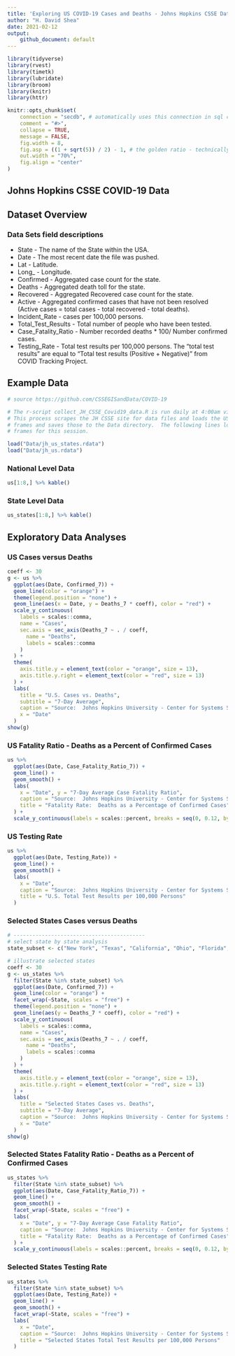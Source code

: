 ```yaml
---
title: 'Exploring US COVID-19 Cases and Deaths - Johns Hopkins CSSE Data Sets'
author: "H. David Shea"
date: 2021-02-12
output:
    github_document: default
---
```


```r
library(tidyverse)
library(rvest)
library(timetk)
library(lubridate)
library(broom)
library(knitr)
library(httr)

knitr::opts_chunk$set(
    connection = "secdb", # automatically uses this connection in sql chunks 
    comment = "#>", 
    collapse = TRUE, 
    message = FALSE,
    fig.width = 8,
    fig.asp = ((1 + sqrt(5)) / 2) - 1, # the golden ratio - technically, the b proportion of a+b when a is 1
    out.width = "70%",
    fig.align = "center"
)
```

## Johns Hopkins CSSE COVID-19 Data

## Dataset Overview

### Data Sets field descriptions

* State - The name of the State within the USA.
* Date - The most recent date the file was pushed.
* Lat - Latitude.
* Long_ - Longitude.
* Confirmed - Aggregated case count for the state.
* Deaths - Aggregated death toll for the state.
* Recovered - Aggregated Recovered case count for the state.
* Active - Aggregated confirmed cases that have not been resolved (Active cases = total cases - total recovered - total deaths).
* Incident_Rate - cases per 100,000 persons.
* Total_Test_Results - Total number of people who have been tested.
* Case_Fatality_Ratio - Number recorded deaths * 100/ Number confirmed cases.
* Testing_Rate - Total test results per 100,000 persons. The "total test results" are equal to "Total test results (Positive + Negative)" from COVID Tracking Project.

## Example Data

```r
# source https://github.com/CSSEGISandData/COVID-19

# The r-script collect_JH_CSSE_Covid19_data.R is run daily at 4:00am via GitActions.  
# This process scrapes the JH CSSE site for data files and loads the US Data into data 
# frames and saves those to the Data directory.  The following lines load those data
# frames for this session.

load("Data/jh_us_states.rdata")
load("Data/jh_us.rdata")
```

### National Level Data

```r
us[1:8,] %>% kable()
```

### State Level Data

```r
us_states[1:8,] %>% kable()
```

## Exploratory Data Analyses

### US Cases versus Deaths

```r
coeff <- 30
g <- us %>%
  ggplot(aes(Date, Confirmed_7)) +
  geom_line(color = "orange") +
  theme(legend.position = "none") +
  geom_line(aes(x = Date, y = Deaths_7 * coeff), color = "red") +
  scale_y_continuous(
    labels = scales::comma,
    name = "Cases",
    sec.axis = sec_axis(Deaths_7 ~ . / coeff,
      name = "Deaths",
      labels = scales::comma
    )
  ) +
  theme(
    axis.title.y = element_text(color = "orange", size = 13),
    axis.title.y.right = element_text(color = "red", size = 13)
  ) +
  labs(
    title = "U.S. Cases vs. Deaths",
    subtitle = "7-Day Average",
    caption = "Source:  Johns Hopkins University - Center for Systems Science and Engineering (CSSE)",
    x = "Date"
  )
show(g)
```

### US Fatality Ratio - Deaths as a Percent of Confirmed Cases

```r
us %>%
  ggplot(aes(Date, Case_Fatality_Ratio_7)) +
  geom_line() +
  geom_smooth() +
  labs(
    x = "Date", y = "7-Day Average Case Fatality Ratio",
    caption = "Source:  Johns Hopkins University - Center for Systems Science and Engineering (CSSE)",
    title = "Fatality Rate:  Deaths as a Percentage of Confirmed Cases"
  ) +
  scale_y_continuous(labels = scales::percent, breaks = seq(0, 0.12, by = .01))
```

### US Testing Rate

```r
us %>%
  ggplot(aes(Date, Testing_Rate)) +
  geom_line() +
  geom_smooth() +
  labs(
    x = "Date",
    caption = "Source:  Johns Hopkins University - Center for Systems Science and Engineering (CSSE)",
    title = "U.S. Total Test Results per 100,000 Persons"
  )
```

### Selected States Cases versus Deaths

```r
# ------------------------------------------
# select state by state analysis
state_subset <- c("New York", "Texas", "California", "Ohio", "Florida", "Massachusetts")

# illustrate selected states
coeff <- 30
g <- us_states %>%
  filter(State %in% state_subset) %>%
  ggplot(aes(Date, Confirmed_7)) +
  geom_line(color = "orange") +
  facet_wrap(~State, scales = "free") +
  theme(legend.position = "none") +
  geom_line(aes(y = Deaths_7 * coeff), color = "red") +
  scale_y_continuous(
    labels = scales::comma,
    name = "Cases",
    sec.axis = sec_axis(Deaths_7 ~ . / coeff,
      name = "Deaths",
      labels = scales::comma
    )
  ) +
  theme(
    axis.title.y = element_text(color = "orange", size = 13),
    axis.title.y.right = element_text(color = "red", size = 13)
  ) +
  labs(
    title = "Selected States Cases vs. Deaths",
    subtitle = "7-Day Average",
    caption = "Source:  Johns Hopkins University - Center for Systems Science and Engineering (CSSE)",
    x = "Date"
  )
show(g)
```

### Selected States Fatality Ratio - Deaths as a Percent of Confirmed Cases

```r
us_states %>%
  filter(State %in% state_subset) %>%
  ggplot(aes(Date, Case_Fatality_Ratio_7)) +
  geom_line() +
  geom_smooth() +
  facet_wrap(~State, scales = "free") +
  labs(
    x = "Date", y = "7-Day Average Case Fatality Ratio",
    caption = "Source:  Johns Hopkins University - Center for Systems Science and Engineering (CSSE)",
    title = "Fatality Rate:  Deaths as a Percentage of Confirmed Cases"
  ) +
  scale_y_continuous(labels = scales::percent, breaks = seq(0, 0.12, by = .01))
```

### Selected States Testing Rate

```r
us_states %>%
  filter(State %in% state_subset) %>%
  ggplot(aes(Date, Testing_Rate)) +
  geom_line() +
  geom_smooth() +
  facet_wrap(~State, scales = "free") +
  labs(
    x = "Date",
    caption = "Source:  Johns Hopkins University - Center for Systems Science and Engineering (CSSE)",
    title = "Selected States Total Test Results per 100,000 Persons"
  )
```
